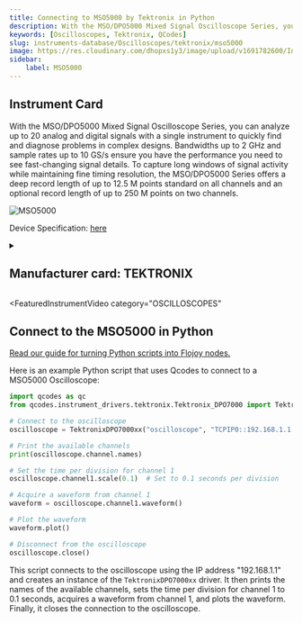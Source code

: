 ```yaml
---
title: Connecting to MSO5000 by Tektronix in Python
description: With the MSO/DPO5000 Mixed Signal Oscilloscope Series, you can analyze up to 20 analog and digital signals with a single instrument to quickly find and diagnose problems in complex designs. Bandwidths up to 2 GHz and sample rates up to 10 GS/s ensure you have the performance you need to see fast-changing signal details. To capture long windows of signal activity while maintaining fine timing resolution, the MSO/DPO5000 Series offers a deep record length of up to 12.5 M points standard on all channels and an optional record length of up to 250 M points on two channels.
keywords: [Oscilloscopes, Tektronix, QCodes] 
slug: instruments-database/Oscilloscopes/tektronix/mso5000 
image: https://res.cloudinary.com/dhopxs1y3/image/upload/v1691782600/Instruments/Oscilloscopes/MSO5000/MSO5000.webp
sidebar:
    label: MSO5000 
---
```



## Instrument Card

With the MSO/DPO5000 Mixed Signal Oscilloscope Series, you can analyze up to 20 analog and digital signals with a single instrument to quickly find and diagnose problems in complex designs. Bandwidths up to 2 GHz and sample rates up to 10 GS/s ensure you have the performance you need to see fast-changing signal details. To capture long windows of signal activity while maintaining fine timing resolution, the MSO/DPO5000 Series offers a deep record length of up to 12.5 M points standard on all channels and an optional record length of up to 250 M points on two channels.

![MSO5000](https://res.cloudinary.com/dhopxs1y3/image/upload/v1691782600/Instruments/Oscilloscopes/MSO5000/MSO5000.webp)

Device Specification: [here](https://download.tek.com/datasheet/MSO5000-DPO5000-Mixed-Signal-Oscilloscope-Datasheet-9.pdf)

<details style={{ marginTop: "15px"}}>
<summary><h2 style={{display:'inline'}}>Manufacturer card: TEKTRONIX</h2></summary>

![TEKTRONIX](https://res.cloudinary.com/dhopxs1y3/image/upload/v1692806108/Instruments/Vendor%20Logos/Tektronix.png)

Tektronix, Inc., historically widely known as Tek, is an American company best known for manufacturing test and measurement devices such as [oscilloscopes](https://en.wikipedia.org/wiki/Oscilloscope), [logic analyzers](https://en.wikipedia.org/wiki/Logic_analyzer), and video and mobile test protocol equipment.

- Headquarters: USA
- Yearly Revenue (millions, USD): 5800
- Vendor Website: [here](https://www.tek.com/en)

</details>


<FeaturedInstrumentVideo
  category="OSCILLOSCOPES"
></FeaturedInstrumentVideo>

## Connect to the MSO5000 in Python

[Read our guide for turning Python scripts into Flojoy nodes.](https://docs.flojoy.ai/contribution/blocks/custom-flojoy-block/)



<Tabs>
<TabItem value="Flojoy" label="Flojoy" className="flojoy-instrument-tabs">

<SectionsCard category="OSCILLOSCOPES" manufacturer="Tektronix"></SectionsCard>

</TabItem>
<TabItem value="QCodes" label="QCodes">

Here is an example Python script that uses Qcodes to connect to a MSO5000 Oscilloscope:

```python
import qcodes as qc
from qcodes.instrument_drivers.tektronix.Tektronix_DPO7000 import TektronixDPO7000xx

# Connect to the oscilloscope
oscilloscope = TektronixDPO7000xx("oscilloscope", "TCPIP0::192.168.1.1::INSTR")

# Print the available channels
print(oscilloscope.channel.names)

# Set the time per division for channel 1
oscilloscope.channel1.scale(0.1)  # Set to 0.1 seconds per division

# Acquire a waveform from channel 1
waveform = oscilloscope.channel1.waveform()

# Plot the waveform
waveform.plot()

# Disconnect from the oscilloscope
oscilloscope.close()
```

This script connects to the oscilloscope using the IP address "192.168.1.1" and creates an instance of the `TektronixDPO7000xx` driver. It then prints the names of the available channels, sets the time per division for channel 1 to 0.1 seconds, acquires a waveform from channel 1, and plots the waveform. Finally, it closes the connection to the oscilloscope.

</TabItem>
</Tabs>
